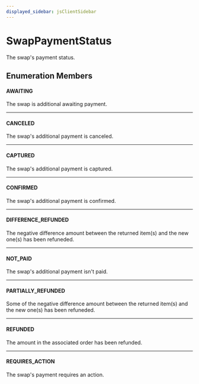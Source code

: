 ```yaml
---
displayed_sidebar: jsClientSidebar
---
```



# SwapPaymentStatus

The swap's payment status.

## Enumeration Members

#### AWAITING

The swap is additional awaiting payment.

___

#### CANCELED

The swap's additional payment is canceled.

___

#### CAPTURED

The swap's additional payment is captured.

___

#### CONFIRMED

The swap's additional payment is confirmed.

___

#### DIFFERENCE\_REFUNDED

The negative difference amount between the returned item(s) and the new one(s) has been refuneded.

___

#### NOT\_PAID

The swap's additional payment isn't paid.

___

#### PARTIALLY\_REFUNDED

Some of the negative difference amount between the returned item(s) and the new one(s) has been refuneded.

___

#### REFUNDED

The amount in the associated order has been refunded.

___

#### REQUIRES\_ACTION

The swap's payment requires an action.

